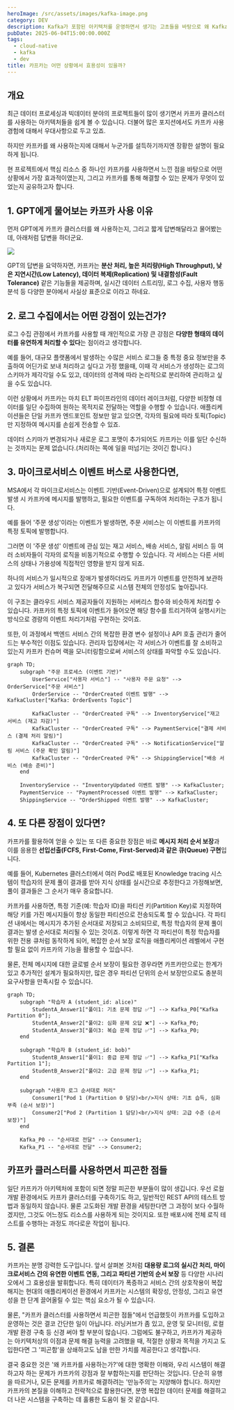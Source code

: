 ```yaml
---
heroImage: /src/assets/images/kafka-image.png
category: DEV
description: Kafka가 포함된 아키텍처를 운영하면서 생기는 고초들을 바탕으로 왜 Kafka를 써야만 했는지 고민을 공유하는 글
pubDate: 2025-06-04T15:00:00.000Z
tags:
  - cloud-native
  - kafka
  - dev
title: 카프카는 어떤 상황에서 효용성이 있을까?
---
```


## 개요

최근 데이터 프로세싱과 빅데이터 분야의 프로젝트들이 많이 생기면서 카프카 클러스터를 사용하는 아키텍처들을 쉽게 볼 수 있습니다. 더불어 많은 포지션에서도 카프카 사용 경험에 대해서 우대사항으로 두고 있죠.

하지만 카프카를 왜 사용하는지에 대해서 누군가를 설득하기까지엔 장황한 설명이 필요하게 됩니다.

현 프로젝트에서 핵심 리소스 중 하나인 카프카를 사용하면서 느낀 점을 바탕으로 어떤 상황에서 가장 효과적이였는지, 그리고 카프카를 통해 해결할 수 있는 문제가 무엇이 있었는지 공유하고자 합니다.

## 1. GPT에게 물어보는 카프카 사용 이유

먼저 GPT에게 카프카 클러스터를 왜 사용하는지, 그리고 짧게 답변해달라고 물어봤는데, 아래처럼 답변을 하더군요.

![](/src/assets/images/kafka-gpt.png)

GPT의 답변을 요약하자면, 카프카는 **분산 처리, 높은 처리량(High Throughput), 낮은 지연시간(Low Latency), 데이터 복제(Replication) 및 내결함성(Fault Tolerance)** 같은 기능들을 제공하며,
실시간 데이터 스트리밍, 로그 수집, 사용자 행동 분석 등 다양한 분야에서 사실상 표준으로 이라고 하네요.


## 2. 로그 수집에서는 어떤 강점이 있는건가?

로그 수집 관점에서 카프카를 사용할 때 개인적으로 가장 큰 강점은 **다양한 형태의 데이터를 유연하게 처리할 수 있다**는 점이라고 생각합니다.

예를 들어, 대규모 플랫폼에서 발생하는 수많은 서비스 로그들 중 특정 중요 정보만을 추출하여 어딘가로 보내 처리하고 싶다고 가정 했을때,
이때 각 서비스가 생성하는 로그의 스키마가 제각각일 수도 있고, 데이터의 성격에 따라 논리적으로 분리하여 관리하고 싶을 수도 있습니다.

이런 상황에서 카프카는 마치 ELT 파이프라인의 데이터 레이크처럼, 다양한 비정형 데이터를 일단 수집하여 원하는 목적지로 전달하는 역할을 수행할 수 있습니다.
애플리케이션들은 단일 카프카 엔드포인트 정보만 알고 있으면, 각자의 필요에 따라 토픽(Topic)만 지정하여 메시지를 손쉽게 전송할 수 있죠.

데이터 스키마가 변경되거나 새로운 로그 포맷이 추가되어도 카프카는 이를 일단 수신하는 것까지는 문제 없습니다.(처리하는 쪽에 일을 떠넘기는 것이긴 합니다.)


## 3. 마이크로서비스 이벤트 버스로 사용한다면,

MSA에서 각 마이크로서비스는 이벤트 기반(Event-Driven)으로 설계되어 특정 이벤트 발생 시 카프카에 메시지를 발행하고, 필요한 이벤트를 구독하여 처리하는 구조가 됩니다.

예를 들어 '주문 생성'이라는 이벤트가 발생하면, 주문 서비스는 이 이벤트를 카프카의 특정 토픽에 발행합니다. 

그러면 이 '주문 생성' 이벤트에 관심 있는 재고 서비스, 배송 서비스, 알림 서비스 등 여러 소비자들이 각자의 로직을 비동기적으로 수행할 수 있습니다.
각 서비스는 다른 서비스의 상태나 가용성에 직접적인 영향을 받지 않게 되죠. 

하나의 서비스가 일시적으로 장애가 발생하더라도 카프카가 이벤트를 안전하게 보관하고 있다가 서비스가 복구되면 전달해주므로 시스템 전체의 안정성도 높아집니다.

이 구조는 클라우드 서비스 제공자들이 지원하는 서버리스 함수와 비슷하게 처리할 수 있습니다. 카프카의 특정 토픽에 이벤트가 들어오면 해당 함수를 트리거하여 실행시키는 방식으로 경량의 이벤트 처리기처럼 구현하는 것이죠.

또한, 이 과정에서 백엔드 서비스 간의 복잡한 환경 변수 설정이나 API 호출 관리가 줄어드는 부수적인 이점도 있습니다. 관리자 입장에서는 각 서비스가 이벤트를 잘 소비하고 있는지 카프카 컨슈머 랙을 모니터링함으로써 서비스의 상태를 파악할 수도 있습니다.

```mermaid
graph TD;
    subgraph "주문 프로세스 (이벤트 기반)"
        UserService["사용자 서비스"] -- "사용자 주문 요청" --> OrderService["주문 서비스"]
        OrderService -- "OrderCreated 이벤트 발행" --> KafkaCluster["Kafka: OrderEvents Topic"]
        
        KafkaCluster -- "OrderCreated 구독" --> InventoryService["재고 서비스 (재고 차감)"]
        KafkaCluster -- "OrderCreated 구독" --> PaymentService["결제 서비스 (결제 처리 알림)"]
        KafkaCluster -- "OrderCreated 구독" --> NotificationService["알림 서비스 (주문 확인 알림)"]
        KafkaCluster -- "OrderCreated 구독" --> ShippingService["배송 서비스 (배송 준비)"]
    end

    InventoryService -- "InventoryUpdated 이벤트 발행" --> KafkaCluster;
    PaymentService -- "PaymentProcessed 이벤트 발행" --> KafkaCluster;
    ShippingService -- "OrderShipped 이벤트 발행" --> KafkaCluster;
```

## 4. 또 다른 장점이 있다면?

카프카를 활용하여 얻을 수 있는 또 다른 중요한 장점은 바로 **메시지 처리 순서 보장**과 이를 응용한 **선입선출(FCFS, First-Come, First-Served)과 같은 큐(Queue) 구현**입니다.

예를 들어, Kubernetes 클러스터에서 여러 Pod로 배포된 Knowledge tracing 시스템이 학습자의 문제 풀이 결과를 받아 지식 상태를 실시간으로 추정한다고 가정해보면, 풀이 결과들은 그 순서가 매우 중요합니다.

카프카를 사용하면, 특정 기준(예: 학습자 ID)을 파티션 키(Partition Key)로 지정하여 해당 키를 가진 메시지들이 항상 동일한 파티션으로 전송되도록 할 수 있습니다.
각 파티션 내에서는 메시지가 추가된 순서대로 저장되고 소비되므로, 특정 학습자의 문제 풀이 결과는 발생 순서대로 처리될 수 있는 것이죠.
이렇게 하면 각 파티션이 특정 학습자를 위한 전용 큐처럼 동작하게 되어, 복잡한 순서 보장 로직을 애플리케이션 레벨에서 구현할 필요 없이 카프카의 기능을 활용할 수 있습니다.

물론, 전체 메시지에 대한 글로벌 순서 보장이 필요한 경우라면 카프카만으로는 한계가 있고 추가적인 설계가 필요하지만, 많은 경우 파티션 단위의 순서 보장만으로도 충분히 요구사항을 만족시킬 수 있습니다.

```mermaid
graph TD;
    subgraph "학습자 A (student_id: alice)"
        StudentA_Answer1["풀이1: 기초 문제 정답 ✅"] --> Kafka_P0["Kafka Partition 0"];
        StudentA_Answer2["풀이2: 심화 문제 오답 ❌"] --> Kafka_P0;
        StudentA_Answer3["풀이3: 복습 문제 정답 ✅"] --> Kafka_P0;
    end

    subgraph "학습자 B (student_id: bob)"
        StudentB_Answer1["풀이1: 중급 문제 정답 ✅"] --> Kafka_P1["Kafka Partition 1"];
        StudentB_Answer2["풀이2: 고급 문제 정답 ✅"] --> Kafka_P1;
    end
    
    subgraph "사용자 로그 순서대로 처리"
        Consumer1["Pod 1 (Partition 0 담당)<br/>지식 상태: 기초 습득, 심화 부족 (순서 보장)"]
        Consumer2["Pod 2 (Partition 1 담당)<br/>지식 상태: 고급 수준 (순서 보장)"]
    end

    Kafka_P0 -- "순서대로 전달" --> Consumer1;
    Kafka_P1 -- "순서대로 전달" --> Consumer2;
```

## 카프카 클러스터를 사용하면서 피곤한 점들

일단 카프카가 아키텍처에 포함이 되면 정말 피곤한 부분들이 많이 생깁니다. 우선 로컬 개발 환경에서도 카프카 클러스터를 구축하기도 하고, 일반적인 REST API의 테스트 방법과 동일하지 않습니다.
물론 고도화된 개발 환경을 세팅한다면 그 과정이 보다 수월하겠지만, 그것도 어느정도 리소스를 사용하게 되는 것이지요. 또한 배포시에 전체 로직 테스트를 수행하는 과정도 까다로운 작업이 됩니다.


## 5. 결론

카프카는 분명 강력한 도구입니다. 앞서 살펴본 것처럼 **대용량 로그의 실시간 처리, 마이크로서비스 간의 유연한 이벤트 연동, 그리고 파티션 기반의 순서 보장** 등 다양한 시나리오에서 그 효용성을 발휘합니다.
특히 데이터가 폭증하고 서비스 간의 상호작용이 복잡해지는 현대의 애플리케이션 환경에서 카프카는 시스템의 확장성, 안정성, 그리고 유연성을 한 단계 끌어올릴 수 있는 핵심 요소가 될 수 있습니다.

물론, "카프카 클러스터를 사용하면서 피곤한 점들"에서 언급했듯이 카프카를 도입하고 운영하는 것은 결코 간단한 일이 아닙니다.
러닝커브가 좀 있고, 운영 및 모니터링, 로컬 개발 환경 구축 등 신경 써야 할 부분이 많습니다.
그럼에도 불구하고, 카프카가 제공하는 아키텍처상의 이점과 문제 해결 능력을 고려했을 때, 적절한 상황과 목적을 가지고 도입한다면 그 '피곤함'을 상쇄하고도 남을 만한 가치를 제공한다고 생각합니다.

결국 중요한 것은 '왜 카프카를 사용하는가?'에 대한 명확한 이해와, 우리 시스템이 해결하고자 하는 문제가 카프카의 강점과 잘 부합하는지를 판단하는 것입니다.
단순히 유행을 따르거나, 모든 문제를 카프카로 해결하려는 '만능주의'는 지양해야 합니다. 하지만 카프카의 본질을 이해하고 전략적으로 활용한다면, 분명 복잡한 데이터 문제를 해결하고 더 나은 시스템을 구축하는 데 훌륭한 도움이 될 것 같습니다.

